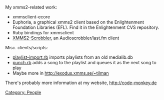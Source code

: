 {{Navbar}}

My xmms2-related work:
* xmmsclient-ecore
* Euphoria, a graphical xmms2 client based on the Enlightenment Foundation Libraries (EFL). Find it in the Enlightenment CVS repository.
* Ruby bindings for xmmsclient
* [[Client:XMMS2-Scrobbler | XMMS2-Scrobbler]], an Audioscrobbler/last.fm client

Misc. clients/scripts:
* [http://exodus.xmms.se/~tilman/playlist-import.rb playlist-import.rb] imports playlists from an old medialib.db
* [http://exodus.xmms.se/~tilman/punch.rb punch.rb] adds a song to the playlist and queues it as the next song to play
* Maybe more in http://exodus.xmms.se/~tilman

There's probably more information at my website, http://code-monkey.de

[[Category: People]]